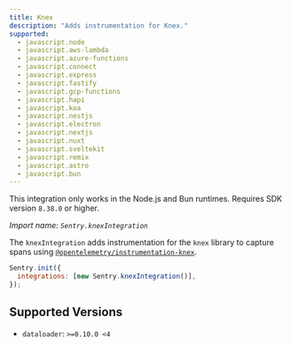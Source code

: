 ```yaml
---
title: Knex
description: "Adds instrumentation for Knex."
supported:
  - javascript.node
  - javascript.aws-lambda
  - javascript.azure-functions
  - javascript.connect
  - javascript.express
  - javascript.fastify
  - javascript.gcp-functions
  - javascript.hapi
  - javascript.koa
  - javascript.nestjs
  - javascript.electron
  - javascript.nextjs
  - javascript.nuxt
  - javascript.sveltekit
  - javascript.remix
  - javascript.astro
  - javascript.bun
---
```


<Alert level="info">

This integration only works in the Node.js and Bun runtimes. Requires SDK version `8.38.0` or higher.

</Alert>

_Import name: `Sentry.knexIntegration`_

The `knexIntegration` adds instrumentation for the `knex` library to capture spans using [`@opentelemetry/instrumentation-knex`](https://www.npmjs.com/package/@opentelemetry/instrumentation-knex).

```javascript
Sentry.init({
  integrations: [new Sentry.knexIntegration()],
});
```

## Supported Versions

- `dataloader`: `>=0.10.0 <4`
